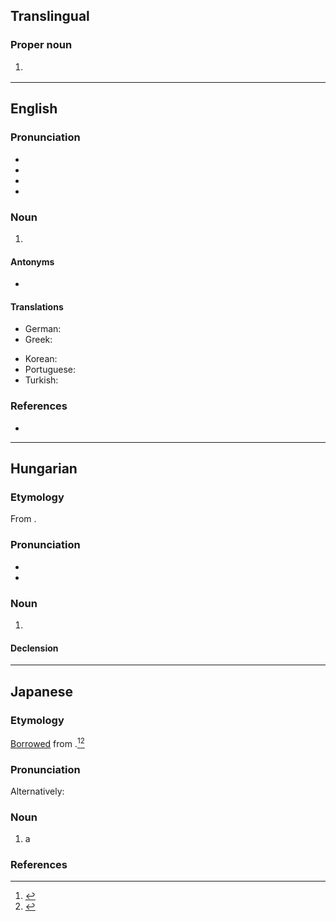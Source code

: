 {{also|Appendix:Variations of "gui"}}
==Translingual==

===Proper noun===
{{head|mul|proper noun}}
# {{label|mul|sports}} {{abbreviation of|mul|Guinea}}

----

==English==

===Pronunciation===
* {{IPA|en|/ˈdʒiːjuːaɪ/|/ˈɡuː.i/}}
* {{audio|en|en-us-GUI.ogg|Audio (US)}}
* {{homophones|en|gooey}}
* {{rhymes|en|aɪ|uːi|s1=3|s2=2}}

===Noun===
{{en-noun}}

# {{lb|en|computing}} {{initialism of|en|graphical user interface}}

====Antonyms====
* {{l|en|TUI}}

====Translations====
{{trans-top|acronym of graphical user interface}}
* German: {{t+|de|GUI|f}}
* Greek: {{t|el|ΓΠΔ}}
{{trans-mid}}
* Korean: {{t|ko|GUI|sc=Latn}}
* Portuguese: {{t+|pt|GUI|f}}
* Turkish: {{t+|tr|GKA|sc=Latn}}
{{trans-bottom}}

===References===
* {{pedia}}

----

==Hungarian==

===Etymology===
From {{bor|hu|en|GUI||graphical user interface}}.

===Pronunciation===
* {{hu-IPA}}
* {{rhymes|hu|ji|s=2}}

===Noun===
{{hu-noun|-k}}

# {{lb|hu|computing}} {{l|en|GUI}}

====Declension====
{{hu-infl-nom|GUI-|o}}{{hu-pos-tok|GUI-|ja}}

----

==Japanese==
{{swp|lang=ja|グラフィカルユーザインタフェース}}

===Etymology===
[[Appendix:Glossary#loanword|Borrowed]] from {{bor|ja|en|GUI}}.<ref name="DJR">{{R:Daijirin}}</ref><ref name="DJS">{{R:Daijisen}}</ref>

===Pronunciation===
{{ja-pron|ジーユーアイ|acc=5|acc_ref=DJR}}
Alternatively:
{{ja-pron|グイ}}
{{ja-pron|グーイ}}

===Noun===
{{ja-noun|ジー%ユー%アイ|グイ|グーイ}}

# a {{l|en|GUI}} {{gl|graphical user interface}}

===References===
<references/>

{{topics|ja|Graphical user interface}}